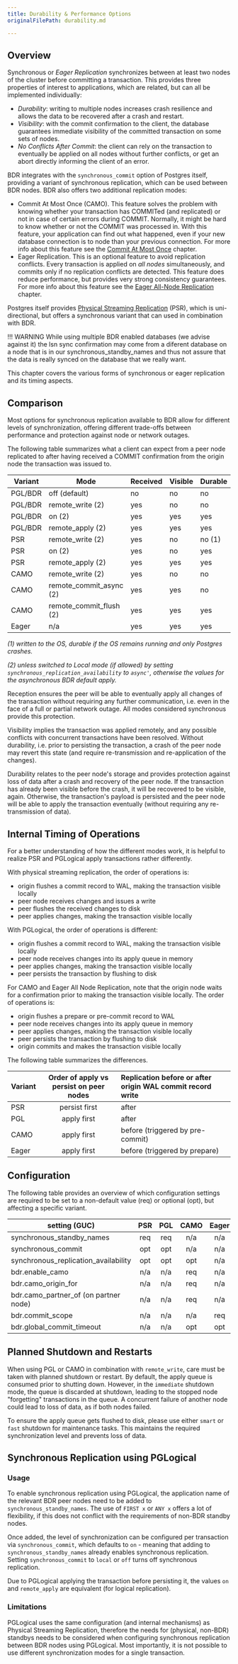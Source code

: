```yaml
---
title: Durability & Performance Options
originalFilePath: durability.md

---
```


## Overview

Synchronous or *Eager Replication* synchronizes between at least two
nodes of the cluster before committing a transaction.  This provides
three properties of interest to applications, which are related, but
can all be implemented individually:

-   *Durability*: writing to multiple nodes increases crash resilience
    and allows the data to be recovered after a crash and restart.
-   *Visibility*: with the commit confirmation to the client, the database
    guarantees immediate visibility of the committed transaction on some
    sets of nodes.
-   *No Conflicts After Commit*: the client can rely on the transaction to
    eventually be applied on all nodes without further conflicts, or get
    an abort directly informing the client of an error.

BDR integrates with the `synchronous_commit` option of
Postgres itself, providing a variant of synchronous replication,
which can be used between BDR nodes.  BDR also offers two additional
replication modes:

-   Commit At Most Once (CAMO). This feature solves the problem with knowing
    whether your transaction has COMMITed (and replicated) or not in case of
    certain errors during COMMIT. Normally, it might be hard to know whether
    or not the COMMIT was processed in. With this feature, your application can
    find out what happened, even if your new database connection is to  node
    than your previous connection. For more info about this feature see the
    [Commit At Most Once](camo) chapter.
-   Eager Replication. This is an optional feature to avoid replication
    conflicts. Every transaction is applied on *all nodes* simultaneously,
    and commits only if no replication conflicts are detected. This feature does
    reduce performance, but provides very strong consistency guarantees.
    For more info about this feature see the [Eager All-Node Replication](eager)
    chapter.

Postgres itself provides [Physical Streaming
Replication](https://www.postgresql.org/docs/11/warm-standby.html#SYNCHRONOUS-REPLICATION)
(PSR), which is uni-directional, but offers a synchronous variant that
can used in combination with BDR.

!!! WARNING
    While using multiple BDR enabled databases (we advise against it)
    the lsn sync confirmation may come from a diferent database on a
    node that is in our synchronous_standby_names and thus not assure
    that the data is really synced on the database that we really want.

This chapter covers the various forms of synchronous or eager
replication and its timing aspects.

## Comparison

Most options for synchronous replication available to
BDR allow for different levels of synchronization, offering different
trade-offs between performance and protection against node or network
outages.

The following table summarizes what a client can expect from a peer
node replicated to after having received a COMMIT confirmation from
the origin node the transaction was issued to.

| Variant | Mode                    | Received | Visible | Durable |
| ------- | ----------------------- | -------- | ------- | ------- |
| PGL/BDR | off (default)           | no       | no      | no      |
| PGL/BDR | remote_write        (2) | yes      | no      | no      |
| PGL/BDR | on                  (2) | yes      | yes     | yes     |
| PGL/BDR | remote_apply        (2) | yes      | yes     | yes     |
| PSR     | remote_write        (2) | yes      | no      | no (1)  |
| PSR     | on                  (2) | yes      | no      | yes     |
| PSR     | remote_apply        (2) | yes      | yes     | yes     |
| CAMO    | remote_write        (2) | yes      | no      | no      |
| CAMO    | remote_commit_async (2) | yes      | yes     | no      |
| CAMO    | remote_commit_flush (2) | yes      | yes     | yes     |
| Eager   | n/a                     | yes      | yes     | yes     |

*(1) written to the OS, durable if the OS remains running and only
Postgres crashes.*

*(2) unless switched to Local mode (if allowed) by setting
`synchronous_replication_availability` to `async'`, otherwise the
values for the asynchronous BDR default apply.*

Reception ensures the peer will be able to eventually apply all
changes of the transaction without requiring any further
communication, i.e. even in the face of a full or partial network
outage.  All modes considered synchronous provide this protection.

Visibility implies the transaction was applied remotely, and any possible
conflicts with concurrent transactions have been resolved.  Without
durability, i.e. prior to persisting the transaction, a crash of the
peer node may revert this state (and require re-transmission and
re-application of the changes).

Durability relates to the peer node's storage and provides protection
against loss of data after a crash and recovery of the peer node.  If
the transaction has already been visible before the crash, it will be
recovered to be visible, again.  Otherwise, the transaction's payload
is persisted and the peer node will be able to apply the transaction
eventually (without requiring any re-transmission of data).

## Internal Timing of Operations

For a better understanding of how the different modes work, it is
helpful to realize PSR and PGLogical apply transactions rather
differently.

With physical streaming replication, the order of operations is:

-   origin flushes a commit record to WAL, making the transaction
    visible locally
-   peer node receives changes and issues a write
-   peer flushes the received changes to disk
-   peer applies changes, making the transaction visible locally

With PGLogical, the order of operations is different:

-   origin flushes a commit record to WAL, making the transaction
    visible locally
-   peer node receives changes into its apply queue in memory
-   peer applies changes, making the transaction visible locally
-   peer persists the transaction by flushing to disk

For CAMO and Eager All Node Replication, note that the origin node
waits for a confirmation prior to making the transaction visible
locally.  The order of operations is:

-   origin flushes a prepare or pre-commit record to WAL
-   peer node receives changes into its apply queue in memory
-   peer applies changes, making the transaction visible locally
-   peer persists the transaction by flushing to disk
-   origin commits and makes the transaction visible locally

The following table summarizes the differences.

| Variant | Order of apply vs persist on peer nodes | Replication before or after origin WAL commit record write |
| :------ | :-------------------------------------: | :--------------------------------------------------------- |
| PSR     |              persist first              | after                                                      |
| PGL     |               apply first               | after                                                      |
| CAMO    |               apply first               | before (triggered by pre-commit)                           |
| Eager   |               apply first               | before (triggered by prepare)                              |

## Configuration

The following table provides an overview of which configuration
settings are required to be set to a non-default value (req) or
optional (opt), but affecting a specific variant.

| setting (GUC)                         | PSR | PGL | CAMO | Eager |
| ------------------------------------- | :-: | :-: | :--: | :---: |
| synchronous_standby_names             | req | req |  n/a |  n/a  |
| synchronous_commit                    | opt | opt |  n/a |  n/a  |
| synchronous_replication_availability  | opt | opt |  opt |  n/a  |
| bdr.enable_camo                       | n/a | n/a |  req |  n/a  |
| bdr.camo_origin_for                   | n/a | n/a |  req |  n/a  |
| bdr.camo_partner_of (on partner node) | n/a | n/a |  req |  n/a  |
| bdr.commit_scope                      | n/a | n/a |  n/a |  req  |
| bdr.global_commit_timeout             | n/a | n/a |  opt |  opt  |

## Planned Shutdown and Restarts

When using PGL or CAMO in combination with `remote_write`, care must be taken
with planned shutdown or restart.  By default, the apply queue is consumed
prior to shutting down.  However, in the `immediate` shutdown mode, the queue
is discarded at shutdown, leading to the stopped node "forgetting"
transactions in the queue. A concurrent failure of another node could
lead to loss of data, as if both nodes failed.

To ensure the apply queue gets flushed to disk, please use either
`smart` or `fast` shutdown for maintenance tasks. This maintains the
required synchronization level and prevents loss of data.

## Synchronous Replication using PGLogical

### Usage

To enable synchronous replication using PGLogical, the application
name of the relevant BDR peer nodes need to be added to
`synchronous_standby_names`.  The use of `FIRST x` or `ANY x` offers a
lot of flexibility, if this does not conflict with the requirements of
non-BDR standby nodes.

Once added, the level of synchronization can be configured per
transaction via `synchronous_commit`, which defaults to `on` - meaning that
adding to `synchronous_standby_names` already enables synchronous
replication.  Setting `synchronous_commit` to `local` or `off` turns
off synchronous replication.

Due to PGLogical applying the transaction before persisting it, the
values `on` and `remote_apply` are equivalent (for logical
replication).

### Limitations

PGLogical uses the same configuration (and internal mechanisms) as
Physical Streaming Replication, therefore the needs for (physical,
non-BDR) standbys needs to be considered when configuring synchronous
replication between BDR nodes using PGLogical.  Most importantly, it is
not possible to use different synchronization modes for a single
transaction.

